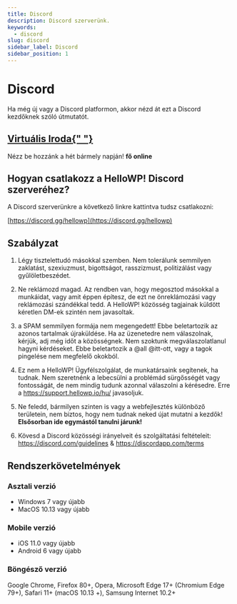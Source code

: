 ```yaml
---
title: Discord
description: Discord szerverünk.
keywords:
  - discord
slug: discord
sidebar_label: Discord
sidebar_position: 1
---
```



# Discord

Ha még új vagy a Discord platformon, akkor nézd át ezt a Discord kezdőknek szóló útmutatót.

<div className="shadow rounded-3 h-100 p-4">
  <div className="d-flex position-relative">
    <span className="pe-3 flex-shrink-0">
      <i className="fab fa-discord text-purple fa-3x mb-auto"></i>
    </span>
    <div>
      <h2 className="mb-0 h5">
        <a
          target="_blank"
          href="https://discord.gg/hellowp"
          className="stretched-link"
          rel="noopener"
        >
          Virtuális Iroda{" "}
        </a>
      </h2>
      <p className="mb-0">
        Nézz be hozzánk a hét bármely napján!
        <span className="ps-1">
          <i className="fas fa-circle text-success fa-beat"></i> <strong>
            <MemberCounter /> fő online
          </strong>
        </span>
      </p>
    </div>
  </div>
</div>

## Hogyan csatlakozz a HelloWP! Discord szerveréhez?

A Discord szerverünkre a következő linkre kattintva tudsz csatlakozni:

[https://discord.gg/hellowp](https://discord.gg/hellowp)

## Szabályzat

1. Légy tisztelettudó másokkal szemben. Nem tolerálunk semmilyen zaklatást, szexiuzmust, bigottságot, rasszizmust, politizálást vagy gyűlöletbeszédet.

2. Ne reklámozd magad. Az rendben van, hogy megosztod másokkal a munkáidat, vagy amit éppen építesz, de ezt ne önreklámozási vagy reklámozási szándékkal tedd. A HelloWP! közösség tagjainak küldött kéretlen DM-ek szintén nem javasoltak.

3. a SPAM semmilyen formája nem megengedett! Ebbe beletartozik az azonos tartalmak újraküldése. Ha az üzenetedre nem válaszolnak, kérjük, adj még időt a közösségnek. Nem szoktunk megválaszolatlanul hagyni kérdéseket. Ebbe beletartozik a @all @itt-ott, vagy a tagok pingelése nem megfelelő okokból.

4. Ez nem a HelloWP! Ügyfélszolgálat, de munkatársaink segítenek, ha tudnak. Nem szeretnénk a lebecsülni a problémád sürgősségét vagy fontosságát, de nem mindig tudunk azonnal válaszolni a kérésedre. Erre a https://support.hellowp.io/hu/ javasoljuk.

5. Ne feledd, bármilyen szinten is vagy a webfejlesztés különböző területein, nem biztos, hogy nem tudnak neked újat mutatni a kezdők! <strong>Elsősorban ide egymástól tanulni járunk!</strong>

6. Kövesd a Discord közösségi irányelveit és szolgáltatási feltételeit:
   https://discord.com/guidelines & https://discordapp.com/terms

## Rendszerkövetelmények

### Asztali verzió

- Windows 7 vagy újabb
- MacOS 10.13 vagy újabb

### Mobile verzió

- iOS 11.0 vagy újabb
- Android 6 vagy újabb

### Böngésző verzió

Google Chrome, Firefox 80+, Opera, Microsoft Edge 17+ (Chromium Edge 79+), Safari 11+ (macOS 10.13 +), Samsung Internet 10.2+
